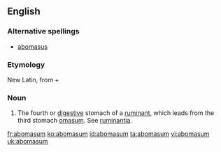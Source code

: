 ==English==

===Alternative spellings===
* [[abomasus]]

===Etymology===
New Latin, from {{L.}} {{term|ab|lang=la}} + {{term|omasum|omāsum|lang=la}}

===Noun===
{{en-noun|pl=abomasa|pl2=abomasums}}

# {{anatomy}} The fourth or [[digestive]] stomach of a [[ruminant]], which leads from the third stomach [[omasum]].  See [[ruminantia]].

[[fr:abomasum]]
[[ko:abomasum]]
[[id:abomasum]]
[[ta:abomasum]]
[[vi:abomasum]]
[[uk:abomasum]]